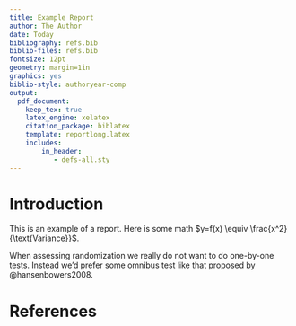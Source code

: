 ```yaml
---
title: Example Report
author: The Author
date: Today
bibliography: refs.bib
biblio-files: refs.bib
fontsize: 12pt
geometry: margin=1in
graphics: yes
biblio-style: authoryear-comp
output:
  pdf_document:
    keep_tex: true
    latex_engine: xelatex
    citation_package: biblatex
    template: reportlong.latex
    includes:
        in_header:
           - defs-all.sty
---
```


# Introduction

This is an example of a report. Here is some math $y=f(x) \equiv \frac{x^2}{\text{Variance}}$.

When assessing randomization we really do not want to do one-by-one tests. Instead we'd prefer some omnibus test like that proposed by @hansenbowers2008.

# References


